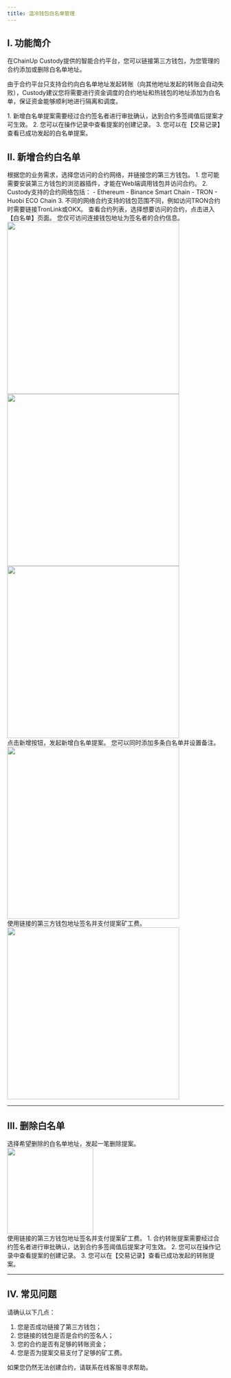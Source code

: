 ```yaml
---
title: 温冷钱包白名单管理
---
```


## I. 功能简介

在ChainUp Custody提供的智能合约平台，您可以链接第三方钱包，为您管理的合约添加或删除白名单地址。

由于合约平台只支持合约向白名单地址发起转账（向其他地址发起的转账会自动失败），Custody建议您将需要进行资金调度的合约地址和热钱包的地址添加为白名单，保证资金能够顺利地进行隔离和调度。

<Tip>
1. 新增白名单提案需要经过合约签名者进行审批确认，达到合约多签阈值后提案才可生效。
2. 您可以在操作记录中查看提案的创建记录。
3. 您可以在【交易记录】查看已成功发起的白名单提案。
</Tip>



## II. 新增合约白名单

<Steps>

<Step title="选择网络并连接钱包">
根据您的业务需求，选择您访问的合约网络，并链接您的第三方钱包。

<Tip>
1. 您可能需要安装第三方钱包的浏览器插件，才能在Web端调用钱包并访问合约。
2. Custody支持的合约网络包括：
   - Ethereum
   - Binance Smart Chain
   - TRON
   - Huobi ECO Chain
3. 不同的网络合约支持的钱包范围不同，例如访问TRON合约时需要链接TronLink或OKX。
</Tip>





</Step>

<Step title="选择合约">
查看合约列表，选择想要访问的合约，点击进入【白名单】页面。

<Tip>
您仅可访问连接钱包地址为签名者的合约信息。
</Tip>

<div className="w-full flex items-center justify-center">
    <CardGroup cols={3}>
    <img src="/images/user-guide/selectwalletcn.jpeg" width="400"/>
    <img src="/images/user-guide/contractlistcn.jpeg" width="400"/>
    <img src="/images/user-guide/whitelistpage1cn.jpeg" width="400"/>
    </CardGroup>
</div>
</Step>

<Step title="新增白名单">
点击新增按钮，发起新增白名单提案。

<Tip>
您可以同时添加多条白名单并设置备注。
</Tip>

<div className="w-full flex items-center justify-center">
    <img src="/images/user-guide/addwhitelist1cn.jpeg" width="400"/>
</div>
</Step>

<Step title="确认提案并签名">
使用链接的第三方钱包地址签名并支付提案矿工费。

<div className="w-full flex items-center justify-center">
    <img src="/images/user-guide/adwhitelist2cn.jpeg" width="400"/>
</div>
</Step>

</Steps>

---

## III. 删除白名单

<Steps>

<Step title="选择白名单">
选择希望删除的白名单地址，发起一笔删除提案。

<div className="w-full flex items-center justify-center">
    <img src="/images/user-guide/deletewhitelistcn.jpeg" width="200"/>
</div>
</Step>

<Step title="确认提案信息并签名">
使用链接的第三方钱包地址签名并支付提案矿工费。


</Step>

</Steps>

<Tip>
1. 合约转账提案需要经过合约签名者进行审批确认，达到合约多签阈值后提案才可生效。
2. 您可以在操作记录中查看提案的创建记录。
3. 您可以在【交易记录】查看已成功发起的转账提案。
</Tip>

---

## IV. 常见问题

<Accordion title="为什么我无法发起新增或删除提案？">
请确认以下几点：

1. 您是否成功链接了第三方钱包；
2. 您链接的钱包是否是合约的签名人；
3. 您的合约是否有足够的转账资金；
4. 您是否为提案交易支付了足够的矿工费。

如果您仍然无法创建合约，请联系在线客服寻求帮助。
</Accordion>





